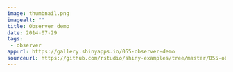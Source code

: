 ```yaml
---
image: thumbnail.png
imagealt: ""
title: Observer demo
date: 2014-07-29 
tags: 
 - observer
appurl: https://gallery.shinyapps.io/055-observer-demo
sourceurl: https://github.com/rstudio/shiny-examples/tree/master/055-observer-demo
---
```

